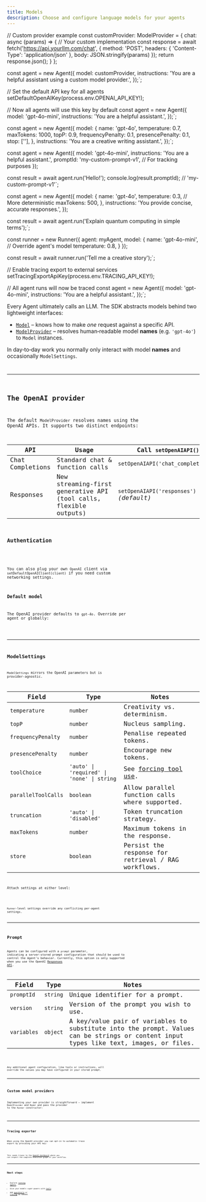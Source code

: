 ```yaml
---
title: Models
description: Choose and configure language models for your agents
---
```




// Custom provider example
const customProvider: ModelProvider = {
  chat: async (params) => {
    // Your custom implementation
    const response = await fetch('https://api.yourllm.com/chat', {
      method: 'POST',
      headers: { 'Content-Type': 'application/json' },
      body: JSON.stringify(params)
    });
    return response.json();
  }
};

const agent = new Agent({
  model: customProvider,
  instructions: 'You are a helpful assistant using a custom model provider.',
});`;


// Set the default API key for all agents
setDefaultOpenAIKey(process.env.OPENAI_API_KEY!);

// Now all agents will use this key by default
const agent = new Agent({
  model: 'gpt-4o-mini',
  instructions: 'You are a helpful assistant.',
});`;


const agent = new Agent({
  model: {
    name: 'gpt-4o',
    temperature: 0.7,
    maxTokens: 1000,
    topP: 0.9,
    frequencyPenalty: 0.1,
    presencePenalty: 0.1,
    stop: ['<END>'],
  },
  instructions: 'You are a creative writing assistant.',
});`;


const agent = new Agent({
  model: 'gpt-4o-mini',
  instructions: 'You are a helpful assistant.',
  promptId: 'my-custom-prompt-v1', // For tracking purposes
});

const result = await agent.run('Hello!');
console.log(result.promptId); // 'my-custom-prompt-v1'`;


const agent = new Agent({
  model: {
    name: 'gpt-4o',
    temperature: 0.3, // More deterministic
    maxTokens: 500,
  },
  instructions: 'You provide concise, accurate responses.',
});

const result = await agent.run('Explain quantum computing in simple terms');`;


const runner = new Runner({
  agent: myAgent,
  model: {
    name: 'gpt-4o-mini', // Override agent's model
    temperature: 0.8,
  }
});

const result = await runner.run('Tell me a creative story');`;


// Enable tracing export to external services
setTracingExportApiKey(process.env.TRACING_API_KEY!);

// All agent runs will now be traced
const agent = new Agent({
  model: 'gpt-4o-mini',
  instructions: 'You are a helpful assistant.',
});`;

Every Agent ultimately calls an LLM. The SDK abstracts models behind two lightweight
interfaces:

- [`Model`](/openai-agents-js/openai/agents/interfaces/model) – knows how to make _one_ request against a
  specific API.
- [`ModelProvider`](/openai-agents-js/openai/agents/interfaces/modelprovider) – resolves human‑readable
  model **names** (e.g. `'gpt‑4o'`) to `Model` instances.

In day‑to‑day work you normally only interact with model **names** and occasionally
`ModelSettings`.

<Code
  lang="typescript"
  code={agentWithModelExample}
  title="Specifying a model per‑agent"
/>

---

## The OpenAI provider

The default `ModelProvider` resolves names using the OpenAI APIs. It supports two distinct
endpoints:

| API              | Usage                                                             | Call `setOpenAIAPI()`                   |
| ---------------- | ----------------------------------------------------------------- | --------------------------------------- |
| Chat Completions | Standard chat & function calls                                    | `setOpenAIAPI('chat_completions')`      |
| Responses        | New streaming‑first generative API (tool calls, flexible outputs) | `setOpenAIAPI('responses')` _(default)_ |

### Authentication

<Code
  lang="typescript"
  code={setDefaultOpenAIKeyExample}
  title="Set default OpenAI key"
/>

You can also plug your own `OpenAI` client via `setDefaultOpenAIClient(client)` if you need
custom networking settings.

### Default model

The OpenAI provider defaults to `gpt‑4o`. Override per agent or globally:

<Code
  lang="typescript"
  code={runnerWithModelExample}
  title="Set a default model"
/>

---

## ModelSettings

`ModelSettings` mirrors the OpenAI parameters but is provider‑agnostic.

| Field               | Type                                       | Notes                                                                     |
| ------------------- | ------------------------------------------ | ------------------------------------------------------------------------- |
| `temperature`       | `number`                                   | Creativity vs. determinism.                                               |
| `topP`              | `number`                                   | Nucleus sampling.                                                         |
| `frequencyPenalty`  | `number`                                   | Penalise repeated tokens.                                                 |
| `presencePenalty`   | `number`                                   | Encourage new tokens.                                                     |
| `toolChoice`        | `'auto' \| 'required' \| 'none' \| string` | See [forcing tool use](/openai-agents-js/guides/agents#forcing-tool-use). |
| `parallelToolCalls` | `boolean`                                  | Allow parallel function calls where supported.                            |
| `truncation`        | `'auto' \| 'disabled'`                     | Token truncation strategy.                                                |
| `maxTokens`         | `number`                                   | Maximum tokens in the response.                                           |
| `store`             | `boolean`                                  | Persist the response for retrieval / RAG workflows.                       |

Attach settings at either level:

<Code lang="typescript" code={modelSettingsExample} title="Model settings" />

`Runner`‑level settings override any conflicting per‑agent settings.

---

## Prompt

Agents can be configured with a `prompt` parameter, indicating a server-stored
prompt configuration that should be used to control the Agent's behavior. Currently,
this option is only supported when you use the OpenAI
[Responses API](https://platform.openai.com/docs/api-reference/responses).

| Field       | Type     | Notes                                                                                                                                  |
| ----------- | -------- | -------------------------------------------------------------------------------------------------------------------------------------- |
| `promptId`  | `string` | Unique identifier for a prompt.                                                                                                        |
| `version`   | `string` | Version of the prompt you wish to use.                                                                                                 |
| `variables` | `object` | A key/value pair of variables to substitute into the prompt. Values can be strings or content input types like text, images, or files. |

<Code lang="typescript" code={promptIdExample} title="Agent with prompt" />

Any additional agent configuration, like tools or instructions, will override the
values you may have configured in your stored prompt.

---

## Custom model providers

Implementing your own provider is straightforward – implement `ModelProvider` and `Model` and
pass the provider to the `Runner` constructor:

<Code
  lang="typescript"
  code={modelCustomProviderExample}
  title="Minimal custom provider"
/>

---

## Tracing exporter

When using the OpenAI provider you can opt‑in to automatic trace export by providing your API
key:

<Code
  lang="typescript"
  code={setTracingExportApiKeyExample}
  title="Tracing exporter"
/>

This sends traces to the [OpenAI dashboard](https://platform.openai.com/traces) where you can
inspect the complete execution graph of your workflow.

---

## Next steps

- Explore [running agents](/openai-agents-js/guides/running-agents).
- Give your models super‑powers with [tools](/openai-agents-js/guides/tools).
- Add [guardrails](/openai-agents-js/guides/guardrails) or [tracing](/openai-agents-js/guides/tracing) as needed.
